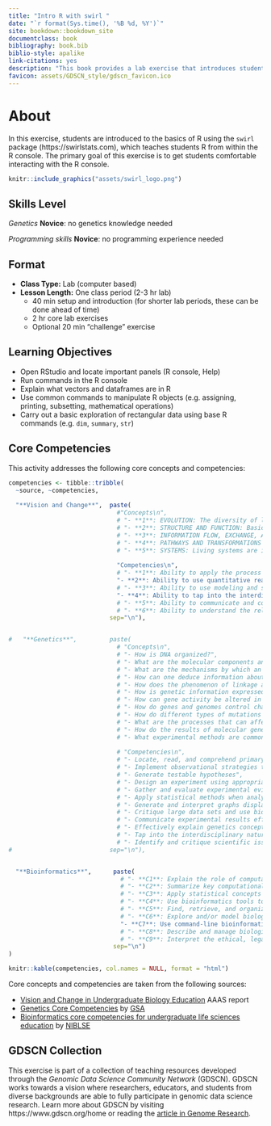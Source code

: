 ```yaml
---
title: "Intro R with swirl "
date: "`r format(Sys.time(), '%B %d, %Y')`"
site: bookdown::bookdown_site
documentclass: book
bibliography: book.bib
biblio-style: apalike
link-citations: yes
description: "This book provides a lab exercise that introduces students to the basics of R programming."
favicon: assets/GDSCN_style/gdscn_favicon.ico
---
```


# About {-}

In this exercise, students are introduced to the basics of R using the `swirl` package (https://swirlstats.com), which teaches students R from within the R console.  The primary goal of this exercise is to get students comfortable interacting with the R console.

```r
knitr::include_graphics("assets/swirl_logo.png")
```

## Skills Level {-} 

::: {.notice}
_Genetics_
**Novice**: no genetics knowledge needed

_Programming skills_
**Novice**: no programming experience needed
:::

## Format {-}

<!--
Class Type should be one of the following (from CourseSource):
- Lecture
- Lab
- Seminar
- Discussion Section
- On-line
- Other
-->

<!--
Lesson Length should be one of the following (from CourseSource):
- Portion of one class period
- One class period
- Multiple class periods
- One term (semester or quarter)
- One year
- Other
-->

- **Class Type:** Lab (computer based)
- **Lesson Length:** One class period (2-3 hr lab)
    - 40 min setup and introduction (for shorter lab periods, these can be done ahead of time)
    - 2 hr core lab exercises
    - Optional 20 min "challenge" exercise

## Learning Objectives {-}

- Open RStudio and locate important panels (R console, Help)
- Run commands in the R console
- Explain what vectors and dataframes are in R
- Use common commands to manipulate R objects (e.g. assigning, printing, subsetting, mathematical operations)
- Carry out a basic exploration of rectangular data using base R commands (e.g. `dim`, `summary`, `str`)

## Core Competencies {-}

This activity addresses the following core concepts and competencies:

```r
competencies <- tibble::tribble(
  ~source, ~competencies,
  
  "**Vision and Change**",  paste(
                              #"Concepts\n",
                              # "- **1**: EVOLUTION: The diversity of life evolved over time by processes of mutation, selection, and genetic change",
                              # "- **2**: STRUCTURE AND FUNCTION: Basic units of structure define the function of all living things",
                              # "- **3**: INFORMATION FLOW, EXCHANGE, AND STORAGE: The growth and behavior of organisms are activated through the expression of genetic information in context",
                              # "- **4**: PATHWAYS AND TRANSFORMATIONS OF ENERGY AND MATTER: Biological systems grow and change by processes based upon chemical transformation pathways and are governed by the laws of thermodynamics",
                              # "- **5**: SYSTEMS: Living systems are interconnected and interacting.",
                              
                              "Competencies\n",
                              # "- **1**: Ability to apply the process of science",
                              "- **2**: Ability to use quantitative reasoning",
                              # "- **3**: Ability to use modeling and simulation",
                              "- **4**: Ability to tap into the interdisciplinary nature of science",
                              # "- **5**: Ability to communicate and collaborate with other disciplines",
                              # "- **6**: Ability to understand the relationship between science and society",
                            sep="\n"),


#   "**Genetics**",         paste(
                              # "Concepts\n",
                              # "- How is DNA organized?",
                              # "- What are the molecular components and mechanisms necessary to preserve and duplicate an organism’s genome?",
                              # "- What are the mechanisms by which an organism’s genome is passed on to the next generation?",
                              # "- How can one deduce information about genes, alleles, and gene functions from analysis of genetic crosses and patterns of inheritance?",
                              # "- How does the phenomenon of linkage affect the assortment of alleles during meiosis?",
                              # "- How is genetic information expressed so it affects an organism’s structure and function?",
                              # "- How can gene activity be altered in the absence of DNA changes?",
                              # "- How do genes and genomes control changes in an organism’s structure and function throughout its life cycle?",
                              # "- How do different types of mutations affect genes and the corresponding mRNAs and proteins?",
                              # "- What are the processes that can affect the frequency of genotypes and phenotypes in a population over time?",
                              # "- How do the results of molecular genetic studies in model organisms help us understand aspects of human genetics and genetic diseases?",
                              # "- What experimental methods are commonly used to analyze gene structure, gene expression, gene function, and genetic variants?",
                              
                              # "Competencies\n",
                              # "- Locate, read, and comprehend primary literature research papers on genetics topics",
                              # "- Implement observational strategies to formulate a question",
                              # "- Generate testable hypotheses",
                              # "- Design an experiment using appropriate controls and appropriate sample sizes",
                              # "- Gather and evaluate experimental evidence, including qualitative and quantitative data",
                              # "- Apply statistical methods when analyzing their data, and use patterns to construct a model",
                              # "- Generate and interpret graphs displaying experimental results",
                              # "- Critique large data sets and use bioinformatics to assess genetics data",
                              # "- Communicate experimental results effectively, including writing research papers and giving presentations",
                              # "- Effectively explain genetics concepts to different audiences",
                              # "- Tap into the interdisciplinary nature of science",
                              # "- Identify and critique scientific issues relating to society or ethics",
#                           sep="\n"),


  "**Bioinformatics**",      paste(
                               # "- **C1**: Explain the role of computation and data mining in addressing hypothesis-driven and hypothesis-generating questions within the life sciences",
                               # "- **C2**: Summarize key computational concepts, such as algorithms and relational databases, and their applications in the life sciences",
                               # "- **C3**: Apply statistical concepts used in bioinformatics",
                               # "- **C4**: Use bioinformatics tools to examine complex biological problems in evolution, information flow, and other important areas of biology",
                               # "- **C5**: Find, retrieve, and organize various types of biological data",
                               # "- **C6**: Explore and/or model biological interactions, networks and data integration using bioinformatics",
                               "- **C7**: Use command-line bioinformatics tools and write simple computer scripts",
                               # "- **C8**: Describe and manage biological data types, structure, and reproducibility",
                               # "- **C9**: Interpret the ethical, legal, medical, and social implications of biological data",
                             sep="\n")
)

knitr::kable(competencies, col.names = NULL, format = "html")
```

Core concepts and competencies are taken from the following sources:

  - [Vision and Change in Undergraduate Biology Education](https://visionandchange.org/) AAAS report
  - [Genetics Core Competencies](https://genetics-gsa.org/education/genetics-learning-framework/) by [GSA](https://genetics-gsa.org/)
  - [Bioinformatics core competencies for undergraduate life sciences education](https://doi.org/10.1371/journal.pone.0196878) by [NIBLSE](https://qubeshub.org/community/groups/niblse)

## GDSCN Collection {-}

This exercise is part of a collection of teaching resources developed through the *Genomic Data Science Community Network* (GDSCN). GDSCN works towards a vision where researchers, educators, and students from diverse backgrounds are able to fully participate in genomic data science research.  Learn more about GDSCN by visiting https://www.gdscn.org/home or reading the [article in Genome Research](https://doi.org/10.1101/gr.276496.121).

